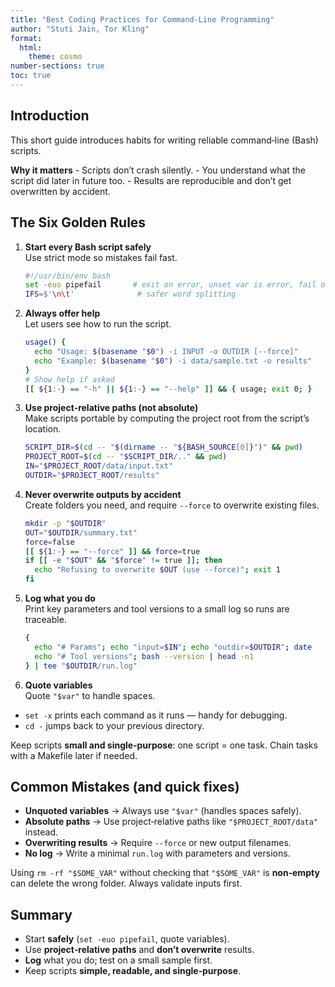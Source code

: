 ```yaml
---
title: "Best Coding Practices for Command‑Line Programming"
author: "Stuti Jain, Tor Kling"
format:
  html:
    theme: cosmo
number-sections: true
toc: true
---
```


## Introduction

This short guide introduces habits for writing reliable command‑line (Bash) scripts. 

**Why it matters**
- Scripts don’t crash silently.
- You understand what the script did later in future too.
- Results are reproducible and don’t get overwritten by accident.

## The Six Golden Rules

1. **Start every Bash script safely**  
   Use strict mode so mistakes fail fast.
   ```bash
   #!/usr/bin/env bash
   set -euo pipefail       # exit on error, unset var is error, fail on pipe errors
   IFS=$'\n\t'              # safer word splitting
   ```

2. **Always offer help**  
   Let users see how to run the script.
   ```bash
   usage() {
     echo "Usage: $(basename "$0") -i INPUT -o OUTDIR [--force]"
     echo "Example: $(basename "$0") -i data/sample.txt -o results"
   }
   # Show help if asked
   [[ ${1:-} == "-h" || ${1:-} == "--help" ]] && { usage; exit 0; }
   ```

3. **Use project‑relative paths (not absolute)**  
   Make scripts portable by computing the project root from the script’s location.
   ```bash
   SCRIPT_DIR=$(cd -- "$(dirname -- "${BASH_SOURCE[0]}")" && pwd)
   PROJECT_ROOT=$(cd -- "$SCRIPT_DIR/.." && pwd)
   IN="$PROJECT_ROOT/data/input.txt"
   OUTDIR="$PROJECT_ROOT/results"
   ```

4. **Never overwrite outputs by accident**  
   Create folders you need, and require `--force` to overwrite existing files.
   ```bash
   mkdir -p "$OUTDIR"
   OUT="$OUTDIR/summary.txt"
   force=false
   [[ ${1:-} == "--force" ]] && force=true
   if [[ -e "$OUT" && "$force" != true ]]; then
     echo "Refusing to overwrite $OUT (use --force)"; exit 1
   fi
   ```

5. **Log what you do**  
   Print key parameters and tool versions to a small log so runs are traceable.
   ```bash
   {
     echo "# Params"; echo "input=$IN"; echo "outdir=$OUTDIR"; date
     echo "# Tool versions"; bash --version | head -n1
   } | tee "$OUTDIR/run.log"
   ```

6. **Quote variables**  
   Quote `"$var"` to handle spaces.

::: {.callout-note title="Did You Know?"}
- `set -x` prints each command as it runs — handy for debugging.  
- `cd -` jumps back to your previous directory.
:::

::: {.callout-tip title="Best Practice"}
Keep scripts **small and single‑purpose**: one script = one task. Chain tasks with a Makefile later if needed.
:::

## Common Mistakes (and quick fixes)

- **Unquoted variables** → Always use `"$var"` (handles spaces safely).  
- **Absolute paths** → Use project‑relative paths like `"$PROJECT_ROOT/data"` instead.  
- **Overwriting results** → Require `--force` or new output filenames.  
- **No log** → Write a minimal `run.log` with parameters and versions.

::: {.callout-warning title="Common Mistake"}
Using `rm -rf "$SOME_VAR"` without checking that `"$SOME_VAR"` is **non‑empty** can delete the wrong folder. Always validate inputs first.
:::

## Summary

- Start **safely** (`set -euo pipefail`, quote variables).  
- Use **project‑relative paths** and **don’t overwrite** results.  
- **Log** what you do; test on a small sample first.  
- Keep scripts **simple, readable, and single‑purpose**.

